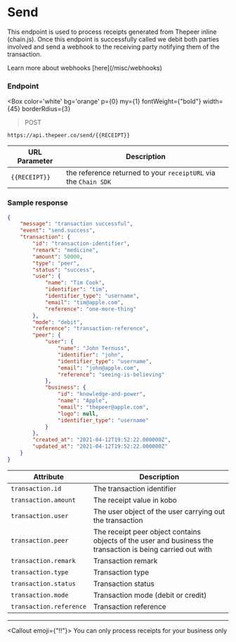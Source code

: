 
# Send

This endpoint is used to process receipts generated from Thepeer inline (chain.js). Once this endpoint is successfully called
we debit both parties involved and send a webhook to the receiving party notifying them of the transaction.

<Callout>
    Learn more about webhooks [here](/misc/webhooks)
</Callout>

### Endpoint

<Box
    color='white'
    bg='orange'
    p={0}
    my={1}
    fontWeight={"bold"}
    width={45}
    borderRdius={3}
>POST
</Box>

```
https://api.thepeer.co/send/{{RECEIPT}}
```

|URL Parameter|Description|
|---|---|
|`{{RECEIPT}}`|the reference returned to your `receiptURL` via the `Chain SDK`|

### Sample response

```json
{
    "message": "transaction successful",
    "event": "send.success",
    "transaction": {
        "id": "transaction-identifier",
        "remark": "medicine",
        "amount": 50000,
        "type": "peer",
        "status": "success",
        "user": {
            "name": "Tim Cook",
            "identifier": "tim",
            "identifier_type": "username",
            "email": "tim@apple.com",
            "reference": "one-more-thing"
        },
        "mode": "debit",
        "reference": "transaction-reference",
        "peer": {
            "user": {
                "name": "John Ternuss",
                "identifier": "john",
                "identifier_type": "username",
                "email": "john@apple.com",
                "reference": "seeing-is-believing"
            },
            "business": {
                "id": "knowledge-and-power",
                "name": "Apple",
                "email": "thepeer@apple.com",
                "logo": null,
                "identifier_type": "username"
            }
        },
        "created_at": "2021-04-12T19:52:22.000000Z",
        "updated_at": "2021-04-12T19:52:22.000000Z"
    }
}
```

|Attribute|Description|
|---|---|
|`transaction.id`|The transaction identifier|
|`transaction.amount`|The receipt value in kobo|
|`transaction.user`|The user object of the user carrying out the transaction|
|`transaction.peer`|The receipt peer object contains objects of the user and business the transaction is being carried out with|
|`transaction.remark`|Transaction remark|
|`transaction.type`|Transaction type|
|`transaction.status`|Transaction status|
|`transaction.mode`|Transaction mode (debit or credit)|
|`transaction.reference`|Transaction reference|

---
<Callout emoji={"‼️"}>
    You can only process receipts for your business only
</Callout>